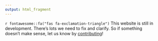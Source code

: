 ```yaml
---
output: html_fragment
---
```


::: {.alert .alert-warning}

`r fontawesome::fa("fas fa-exclamation-triangle")` This website is still in
development. There's lots we need to fix and clarify. So if something doesn't
make sense, let us know by 
[contributing](/home/luke/Documents/organizations/science-collective/website/resources/wip.Rmd)!

:::
